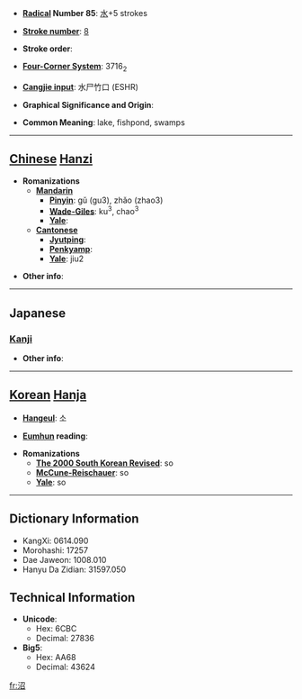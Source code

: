 * '''[[Wiktionary:Chinese radical index| Radical]] Number 85''': [[Wiktionary:Chinese radical index 水|水]]+5 strokes

* '''[[Wiktionary:Chinese total strokes index|Stroke number]]''': [[Wiktionary:Chinese total strokes index 8|8]]

* '''Stroke order''': 

* '''[[Wiktionary:Chinese four corner index|Four-Corner System]]''': 3716<sub>2</sub>

* '''[[Wiktionary:Chinese Cangjie index|Cangjie input]]''': 水尸竹口 (ESHR)

* '''Graphical Significance and Origin''': 

* '''Common Meaning''': lake, fishpond, swamps

----

== [[Chinese]] [[Hanzi]] ==

* '''Romanizations'''
** '''[[Mandarin]]'''
*** '''[[Pinyin]]''': gǔ (gu3), zhǎo (zhao3)
*** '''[[Wade-Giles]]''': ku<sup>3</sup>, chao<sup>3</sup>
*** '''[[Yale]]''': 
** '''[[Cantonese]]'''
*** '''[[Jyutping]]''':
*** '''[[Penkyamp]]''': 
*** '''[[Yale]]''': jiu2

* '''Other info''': 

----

==Japanese==
===[[Kanji]]===
{{kanji|on readings=[[しょう]] (shō)
|kun readings=[[ぬま]] (numa)
}}

* '''Other info''':  

----

== [[Korean]] [[Hanja]] ==

* '''[[Hangeul]]''': 소

* '''[[Eumhun]] reading''': 

* '''Romanizations'''
** '''[[The 2000 South Korean Revised Romanization|The 2000 South Korean Revised]]''': so
** '''[[McCune-Reischauer]]''': so
** '''[[Yale]]''': so

----

== Dictionary Information ==

* KangXi: 0614.090
* Morohashi: 17257
* Dae Jaweon: 1008.010
* Hanyu Da Zidian: 31597.050

== Technical Information ==

* '''Unicode''':
** Hex: 6CBC
** Decimal: 27836
* '''Big5''':
** Hex: AA68
** Decimal: 43624

[[fr:沼]]